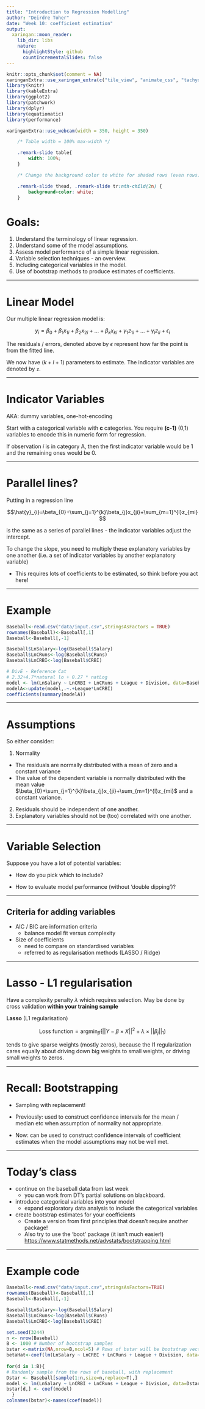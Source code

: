 ```yaml
---
title: "Introduction to Regression Modelling"
author: "Deirdre Toher"
date: "Week 10: coefficient estimation"
output:
  xaringan::moon_reader:
    lib_dir: libs
    nature:
      highlightStyle: github
      countIncrementalSlides: false
---
```


<style type="text/css">
.remark-slide-content {
    font-size: 25px;
    padding: 1em 4em 1em 4em;
}
</style>

```r
knitr::opts_chunk$set(comment = NA)
xaringanExtra::use_xaringan_extra(c("tile_view", "animate_css", "tachyons"))
library(knitr)
library(kableExtra)
library(ggplot2)
library(patchwork)
library(dplyr)
library(equatiomatic)
library(performance)
```

```r
xaringanExtra::use_webcam(width = 350, height = 350)
```


```css
    /* Table width = 100% max-width */

    .remark-slide table{
        width: 100%;
    }

    /* Change the background color to white for shaded rows (even rows) */

    .remark-slide thead, .remark-slide tr:nth-child(2n) {
        background-color: white;
    }
```


# Goals:

1. Understand the terminology of linear regression. 
2. Understand some of the model assumptions.
3. Assess model performance of a simple linear regression.
4. Variable selection techniques - an overview.
5. Including categorical variables in the model.
6. Use of bootstrap methods to produce estimates of coefficients.

---


# Linear Model

Our multiple linear regression model is:

$$y_{i} = \beta_{0}+\beta_{1}x_{1i}+\beta_{2}x_{2i}+\ldots+\beta_{k}x_{ki}+\gamma_{1}z_{1i}+\ldots+\gamma_{l}z_{li}+\epsilon_{i}$$

The residuals / errors, denoted above by $\epsilon$ represent how far the point is from the fitted line.

We now have $(k+l+1)$ parameters to estimate. The indicator variables are denoted by `z`.  

---

# Indicator Variables

AKA: dummy variables, one-hot-encoding

Start with a categorical variable with **c** categories. You require **(c-1)** (0,1) variables to encode this in numeric form for regression.

If observation *i* is in category A, then the first indicator variable would be 1 and the remaining ones would be 0.


---

# Parallel lines?

Putting in a regression line

$$\hat{y}_{i}=\beta_{0}+\sum_{j=1}^{k}\beta_{j}x_{ji}+\sum_{m=1}^{l}z_{mi}$$

is the same as a series of parallel lines - the indicator variables adjust the intercept.

To change the slope, you need to multiply these explanatory variables by one another (i.e. a set of indicator variables by another explanatory variable)

- This requires lots of coefficients to be estimated, so think before you act here!

---

# Example

```r
Baseball<-read.csv("data/input.csv",stringsAsFactors = TRUE)
rownames(Baseball)<-Baseball[,1]
Baseball<-Baseball[,-1]

Baseball$LnSalary<-log(Baseball$Salary)
Baseball$LnCRuns<-log(Baseball$CRuns)
Baseball$LnCRBI<-log(Baseball$CRBI)
```

```r
# DivE - Reference Cat
# 2.32+4.7*natural lo + 0.27 * natLog
model <- lm(LnSalary ~ LnCRBI + LnCRuns + League + Division, data=Baseball)
modelA<-update(model,.~.+League*LnCRBI)
coefficients(summary(modelA))
```

---

# Assumptions

So either consider:

1. Normality
  - The residuals are normally distributed with a mean of zero and a constant variance
  - The value of the dependent variable is normally distributed with the mean value $\beta_{0}+\sum_{j=1}^{k}\beta_{j}x_{ji}+\sum_{m=1}^{l}z_{mi}$ and a constant variance.
2. Residuals should be independent of one another.
3. Explanatory variables should not be (too) correlated with one another.

---

# Variable Selection

Suppose you have a lot of potential variables: 

- How do you pick which to include?

- How to evaluate model performance (without 'double dipping')?

---

## Criteria for adding variables

- AIC / BIC are information criteria
  - balance model fit versus complexity
- Size of coefficients
  - need to compare on standardised variables
  - referred to as regularisation methods (LASSO / Ridge)
  
---

# Lasso - L1 regularisation

Have a complexity penalty $\lambda$ which requires selection. May be done by cross validation **within your training sample**

**Lasso** (L1 regularisation)

$$\text{Loss function}  = \text{argmin}_{\hat{\beta}}\left(||Y-\beta\times X||^{2} + \lambda \times ||\beta_{j}||_{1}\right)$$ 
  
tends to give sparse weights (mostly zeros), because the l1 regularization cares equally about driving down big weights to small weights, or driving small weights to zeros.
  
---

# Recall: Bootstrapping

- Sampling with replacement!

- Previously: used to construct confidence intervals for the mean / median etc when assumption of normality not appropriate.

- Now: can be used to construct confidence intervals of coefficient estimates when the model assumptions may not be well met.


---

# Today's class

- continue on the baseball data from last week
  - you can work from DT's partial solutions on blackboard.

- introduce categorical variables into your model
  - expand exploratory data analysis to include the categorical variables

- create bootstrap estimates for your coefficients
  - Create a version from first principles that doesn't require another package!
  - Also try to use the 'boot' package (it isn't much easier!)
<https://www.statmethods.net/advstats/bootstrapping.html>

---

# Example code

```r
Baseball<-read.csv("data/input.csv",stringsAsFactors=TRUE)
rownames(Baseball)<-Baseball[,1]
Baseball<-Baseball[,-1]

Baseball$LnSalary<-log(Baseball$Salary)
Baseball$LnCRuns<-log(Baseball$CRuns)
Baseball$LnCRBI<-log(Baseball$CRBI)

set.seed(3244)
n <- nrow(Baseball)
B <- 1000 # Number of bootstrap samples
bstar <-matrix(NA,nrow=B,ncol=5) # Rows of bstar will be bootstrap vectors of regression coefficients.
betaHat<-coef(lm(LnSalary ~ LnCRBI + LnCRuns + League + Division, data=Baseball))
 
for(d in 1:B){
# Randomly sample from the rows of baseball, with replacement
Dstar <- Baseball[sample(1:n,size=n,replace=T),]
model <- lm(LnSalary ~ LnCRBI + LnCRuns + League + Division, data=Dstar)
bstar[d,] <- coef(model) 
  }
colnames(bstar)<-names(coef(model))
```